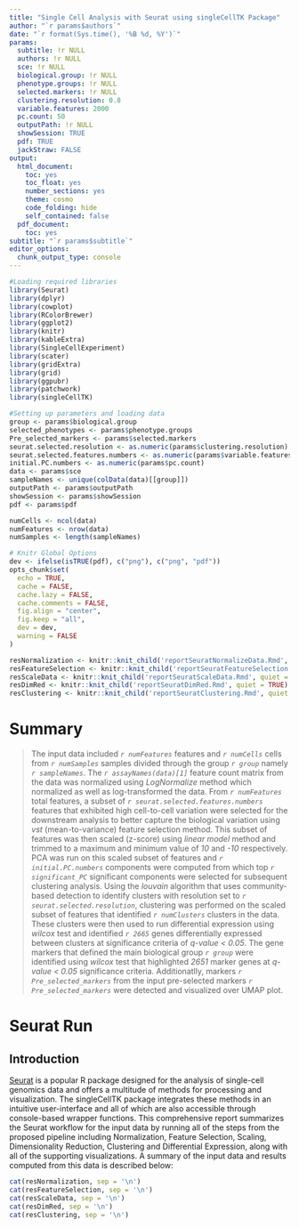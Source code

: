 ```yaml
---
title: "Single Cell Analysis with Seurat using singleCellTK Package"
author: "`r params$authors`"
date: "`r format(Sys.time(), '%B %d, %Y')`"
params:
  subtitle: !r NULL
  authors: !r NULL
  sce: !r NULL
  biological.group: !r NULL
  phenotype.groups: !r NULL
  selected.markers: !r NULL
  clustering.resolution: 0.8
  variable.features: 2000
  pc.count: 50
  outputPath: !r NULL
  showSession: TRUE
  pdf: TRUE
  jackStraw: FALSE
output:
  html_document:
    toc: yes
    toc_float: yes
    number_sections: yes
    theme: cosmo
    code_folding: hide
    self_contained: false
  pdf_document:
    toc: yes
subtitle: "`r params$subtitle`"
editor_options:
  chunk_output_type: console
---
```


```r
#Loading required libraries
library(Seurat)
library(dplyr)
library(cowplot)
library(RColorBrewer)
library(ggplot2)
library(knitr)
library(kableExtra)
library(SingleCellExperiment)
library(scater)
library(gridExtra)
library(grid)
library(ggpubr)
library(patchwork)
library(singleCellTK)

#Setting up parameters and loading data
group <- params$biological.group
selected_phenotypes <- params$phenotype.groups
Pre_selected_markers <- params$selected.markers
seurat.selected.resolution <- as.numeric(params$clustering.resolution)
seurat.selected.features.numbers <- as.numeric(params$variable.features)
initial.PC.numbers <- as.numeric(params$pc.count)
data <- params$sce
sampleNames <- unique(colData(data)[[group]])
outputPath <- params$outputPath
showSession <- params$showSession
pdf <- params$pdf

numCells <- ncol(data)
numFeatures <- nrow(data)
numSamples <- length(sampleNames)

# Knitr Global Options
dev <- ifelse(isTRUE(pdf), c("png"), c("png", "pdf"))
opts_chunk$set(
  echo = TRUE,
  cache = FALSE,
  cache.lazy = FALSE,
  cache.comments = FALSE,
  fig.align = "center",
  fig.keep = "all",
  dev = dev,
  warning = FALSE
)
```

<!-- Compute -->
```r
resNormalization <- knitr::knit_child('reportSeuratNormalizeData.Rmd', quiet = TRUE)
resFeatureSelection <- knitr::knit_child('reportSeuratFeatureSelection.Rmd', quiet = TRUE)
resScaleData <- knitr::knit_child('reportSeuratScaleData.Rmd', quiet = TRUE)
resDimRed <- knitr::knit_child('reportSeuratDimRed.Rmd', quiet = TRUE)
resClustering <- knitr::knit_child('reportSeuratClustering.Rmd', quiet = TRUE)
```

# Summary {-}
<!-- Summary -->
<!-- some variables still need to be included, e.g. from deg -->
> The input data included *`r numFeatures`* features and *`r numCells`* cells from *`r numSamples`* samples divided through the group *`r group`* namely *`r sampleNames`*. The *`r assayNames(data)[1]`* feature count matrix from the data was normalized using *LogNormalize* method which normalized as well as log-transformed the data. From *`r numFeatures`* total features, a subset of *`r seurat.selected.features.numbers`* features that exhibited high cell-to-cell variation were selected for the downstream analysis to better capture the biological variation using *vst* (mean-to-variance) feature selection method. This subset of features was then scaled (z-score) using *linear model* method and trimmed to a maximum and minimum value of *10* and *-10* respectively. PCA was run on this scaled subset of features and *`r initial.PC.numbers`* components were computed from which top *`r significant_PC`* significant components were selected for subsequent clustering analysis. Using the *louvain* algorithm that uses community-based detection to identify clusters with resolution set to *`r seurat.selected.resolution`*, clustering was performed on the scaled subset of features that identified *`r numClusters`* clusters in the data. These clusters were then used to run differential expression using *wilcox* test and identified *`r 2665`* genes differentially expressed between clusters at significance criteria of *q-value < 0.05*. The gene markers that defined the main biological group *`r group`* were identified using *wilcox* test that highlighted *2651* marker genes at *q-value < 0.05* significance criteria. Additionatlly, markers *`r Pre_selected_markers`* from the input pre-selected markers *`r Pre_selected_markers`* were detected and visualized over UMAP plot.

# Seurat Run

## Introduction
[Seurat](https://satijalab.org/seurat/) is a popular R package designed for the analysis of single-cell genomics data and offers a multitude of methods for processing and visualization. The singleCellTK package integrates these methods in an intuitive user-interface and all of which are also accessible through console-based wrapper functions. This comprehensive report summarizes the Seurat workflow for the input data by running all of the steps from the proposed pipeline including Normalization, Feature Selection, Scaling, Dimensionality Reduction, Clustering and Differential Expression, along with all of the supporting visualizations. A summary of the input data and results computed from this data is described below:

<!-- Populate RMD with Results -->
```r
cat(resNormalization, sep = '\n')
cat(resFeatureSelection, sep = '\n')
cat(resScaleData, sep = '\n')
cat(resDimRed, sep = '\n')
cat(resClustering, sep = '\n')
```